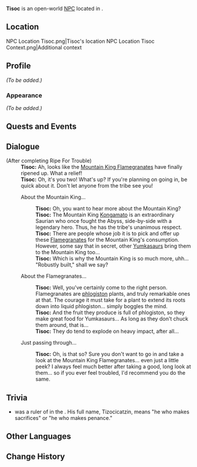 {{Meta
<!-- Remove this template after adding the missing info -->
|missing_NPC_profile  = yes
}}
{{Character Infobox
|type             = Open-World NPC
|image            = NPC Tisoc.png
|realname         = <!-- Optional, if different from in-game name -->
|deceased         = <!-- Past (for deceased prior to events of the game) or free response -->
|region           = Natlan
|location         = Natlan
|affiliation      = Scions of the Canopy
|title            = 

|ancestry         = <!-- Clan/family -->
|father           = 
|mother           = 
|spouse           = 
|sibling          = 
|child            = 
|relative         = 

|voiceEN          = 
|voiceCN          = 
|voiceJP          = 
|voiceKR          = 
}}
'''Tisoc''' is an open-world [[NPC]] located in {{Location|Tequemecan Valley}}.

==Location==
<gallery>
NPC Location Tisoc.png|Tisoc's location
NPC Location Tisoc Context.png|Additional context
</gallery>

==Profile==
<!--Detailed story/lore information goes here.-->
''(To be added.)''

===Appearance===
<!--Keep appearance section short and concise. Limit to 2 paragraphs with 3-4 sentences each.-->
''(To be added.)''

==Quests and Events==
{{Quests and Events}}

==Dialogue==
{{Dialogue Start}}
;(After completing Ripe For Trouble)
:'''Tisoc:''' Ah, looks like the [[Mountain King Flamegranate]]s have finally ripened up. What a relief!
:'''Tisoc:''' Oh, it's you two! What's up? If you're planning on going in, be quick about it. Don't let anyone from the tribe see you!
:{{DIcon}} About the Mountain King...
::'''Tisoc:''' Oh, you want to hear more about the Mountain King?
::'''Tisoc:''' The Mountain King [[Kongamato]] is an extraordinary Saurian who once fought the Abyss, side-by-side with a legendary hero. Thus, he has the tribe's unanimous respect.
::'''Tisoc:''' There are people whose job it is to pick and offer up these [[Flamegranate]]s for the Mountain King's consumption. However, some say that in secret, other [[Yumkasaur]]s bring them to the Mountain King too...
::'''Tisoc:''' Which is why the Mountain King is so much more, uhh... "Robustly built," shall we say?
:{{DIcon}} About the Flamegranates...
::'''Tisoc:''' Well, you've certainly come to the right person. Flamegranates are [[phlogiston]] plants, and truly remarkable ones at that. The courage it must take for a plant to extend its roots down into liquid phlogiston... simply boggles the mind.
::'''Tisoc:''' And the fruit they produce is full of phlogiston, so they make great food for Yumkasaurs... As long as they don't chuck them around, that is...
::'''Tisoc:''' They do tend to explode on heavy impact, after all...
:{{DIcon}} Just passing through...
::'''Tisoc:''' Oh, is that so? Sure you don't want to go in and take a look at the Mountain King Flamegranates... even just a little peek? I always feel much better after taking a good, long look at them... so if you ever feel troubled, I'd recommend you do the same.
{{Dialogue End}}

==Trivia==
* {{W|Tizoc}} was a ruler of {{W|Tenochtitlan}} in the {{W|Aztec Empire}}. His full name, Tizocicatzin, means "he who makes sacrifices" or "he who makes penance."

==Other Languages==
{{Other Languages|default_hidden=1
|en      = Tisoc
|zhs     = 提佐科
|zhs_rm  = Tízuǒkē
|zht     = 提佐科
|zht_rm  = Tízuǒkē
|ja      = ティザコ
|ja_rm   = Tizako
|ko      = 티조크
|es      = Tísoc
|fr      = Tisoc
|ru      = Тизок
|th      = Tisoc
|vi      = Tisoc
|de      = Tisoc
|id      = Tisoc
|pt      = Tizok
|tr      = Tisoc
|it      = Tisoc
}}

==Change History==
{{Change History|5.0}}
<!--
==References==
{{Reflist}}
-->
